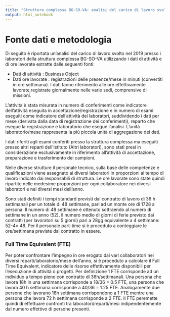 ```yaml
---
title: "Struttura complessa BG-SO-VA: analisi del carico di lavoro svolto nel 2019 dal personale di comparto "
output: html_notebook
---
```



# Fonte dati  e metodologia

Di seguito è riportata un'analisi del carico di lavoro svolto nel 2019 presso i laboratori della struttura complessa BG-SO-VA utilizzando i dati di attività e di ore lavorate estratte dalle seguenti fonti:

* Dati di attività : Business Object 
* Dati ore lavorate : registrazioni delle presenze/mese in minuti (convertiti in ore settimana). I dati fanno riferimento alle ore effettivamente lavorate,registrate giornalmente nelle varie sedi,  comprensive di missioni.  

L'attività è stata misurata in numero di conferimenti come indicatore dell'attività eseguita in accettazione/registrazione e in numero di esami eseguiti come indicatore dell'attività dei laboratori, suddividendo i dati per mese (derivata dalla data di registrazione dei conferimenti), reparto che esegue la registrazione e laboratorio che esegue l'analisi. L'unità laboratorio/mese rappresenta la più piccola unità di aggregazione dei dati. 

I dati riferiti agli esami conferiti presso la struttura complessa ma eseguiti presso altri reparti dell'Istituto (Altri laboratori), sono stati presi in considerazione esclusivamente in riferimento all'attività di accettazione, preparazione e trasferimento dei campioni. 

Nelle diverse strutture il personale tecnico, sulla base delle competenze e qualificazioni viene  assegnato ai  diversi laboratori in proporzioni al  tempo di lavoro indicato dai responsabili di struttura. Le ore lavorate sono state quindi ripartite nelle medesime proporzioni  per ogni collaboratore nei diversi laboratori e nei diversi mesi dell'anno.

Sono stati definiti i tempi standard previsti dal contratto di lavoro di 36 h settimanali per un totale di 48 settimane, pari ad un monte ore di 1728 a persona. 
Il numero di 48 settimane è ottenuto sottraendo al numero di settimane in un anno (52), il numero medio di giorni di ferie previsto dai contratti (per lavoratori su 5 giorni) pari a 28gg equivalente a 4 settimane: 52-4= 48. Per il personale part-time si è proceduto a conteggiare le ore/settimana previste dal contratto in essere.

### Full Time Equivalent (FTE)

Per poter confrontare l'impegno in ore erogato dai vari collaboratori nei diversi reparti/laboratorio/mese dell'anno, si è proceduto a calcolare il Full Time Equivalent, indicatore delle risorse effettivamente disponibili per l'esecuzione di attività o progetti. Per definizione 1 FTE corrisponde ad un individuo a tempo pieno con contratto di 36h/settimanali. Una persona che lavora 18h in una settimana   corrisponde a  18/36 = 0.5 FTE, una persona che lavora 40 h settimana corrisponde a 40/36 = 1.25 FTE. Analogamente due persone che lavorano 18h settimana corrispondono a 1 FTE mentre una persona che lavora 72 h settimana corrisponde a 2 FTE. Il FTE peremette quindi di effettuare confronti tra laboratori/reparti/mesi indipendentemente dal numero effettivo di persone presenti.
